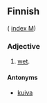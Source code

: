 ==Finnish==
( [[Wiktionary:Finnish_index_m|index M]])

===Adjective===

# [[wet]].

====Antonyms====

*[[kuiva]]